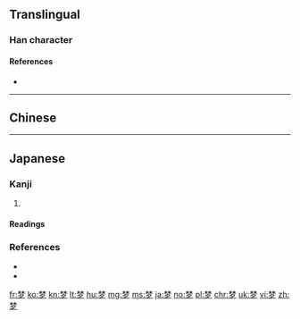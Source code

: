==Translingual==

===Han character===
{{Han char|rn=75|rad=木|as=07|sn=11|four=|canj=DDNI|ids=⿱林夕}}

====References====
* {{Han ref|kx=0530.100|dkj=14871|dj=0918.080|hdz=20863.180|uh=68A6|ud=26790}}

----

==Chinese==
{{zh-see|夢}}

----

==Japanese==

===Kanji===
{{ja-kanji|grade=|rs=木07}}

# {{alternative form of|夢|lang=ja}}

====Readings====
{{ja-readings
|on=[[む]] (mu), [[ぼう]] (bō)
|kun=[[ゆめ]] (yume), [[くらい]] (kurai), [[ゆめみる]] (yumemiru)
}}

===References===
* {{R:Koseki Moji|066350}}
* {{R:Koseki Moji|167650}}

[[fr:梦]]
[[ko:梦]]
[[kn:梦]]
[[lt:梦]]
[[hu:梦]]
[[mg:梦]]
[[ms:梦]]
[[ja:梦]]
[[no:梦]]
[[pl:梦]]
[[chr:梦]]
[[uk:梦]]
[[vi:梦]]
[[zh:梦]]